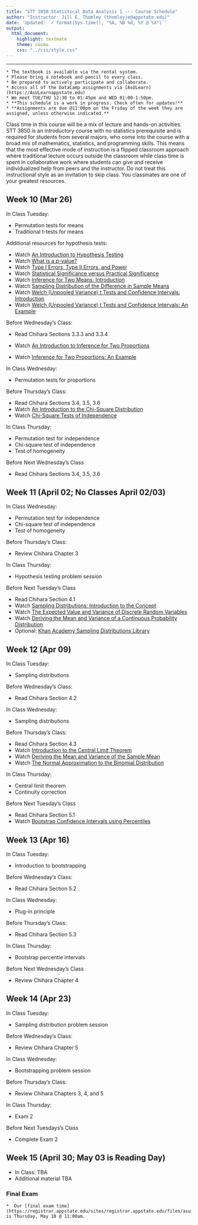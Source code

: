 ```yaml
---
title: "STT 3850 Statistical Data Analysis 1 --- Course Schedule"
author: "Instructor: Jill E. Thomley (thomleyje@appstate.edu)"
date: 'Updated: `r format(Sys.time(), "%A, %B %d, %Y @ %X")`'
output: 
  html_document: 
    highlight: textmate
    theme: cosmo
    css: "../css/style.css"
---
```


<hr>

```block
* The textbook is available via the rental system.
* Please bring a notebook and pencil to every class.
* Be prepared to actively participate and collaborate.
* Access all of the DataCamp assignments via [AsULearn](https://AsULearnappstate.edu)
* We meet TUE/THU 12:30 to 01:45pm and WED 01:00-1:50pm.
* **This schedule is a work in progress. Check often for updates!**
* **Assignments are due @11:00pm on the Friday of the week they are assigned, unless otherwise indicated.**
```

Class time in this course will be a mix of lecture and hands-on activities. STT 3850 is an introductory course with no statistics prerequisite and is required for students from several majors, who come into the course with a broad mix of mathematics, statistics, and programming skills. This means that the most effective mode of instruction is a flipped classroom approach where traditional lecture occurs outside the classroom while class time is spent in collaborative work where students can give and receive individualized help from peers and the instructor. Do not treat this instructional style as an invitation to skip class. You classmates are one of your greatest resources.

## Week 10 (Mar 26) {-}

  In Class Tuesday: 
  
  * Permutation tests for means
  * Traditional t-tests for means
  
  Additional resources for hypothesis tests:

  * Watch [An Introduction to Hypothesis Testing](https://youtu.be/tTeMYuS87oU)
  * Watch [What is a *p*-value?](https://youtu.be/UsU-O2Z1rAs)
  * Watch [Type I Errors, Type II Errors, and Power](https://youtu.be/7mE-K_w1v90) 
  * Watch [Statistical Significance versus Practical Significance](https://youtu.be/_k1MQTUCXmU)  
  * Watch [Inference for Two Means: Introduction](https://youtu.be/86ss6qOTfts)
  * Watch [Sampling Distribution of the Difference in Sample Means](https://youtu.be/4HB-FL529ag)
  * Watch [Welch (Unpooled Variance) t Tests and Confidence Intervals: Introduction](https://youtu.be/2-ecXltt2vI)
  * Watch [Welch (Unpooled Variance) t Tests and Confidence Intervals: An Example](https://youtu.be/gzrmHpA54Sc)
  
  Before Wednesday's Class:
  
  * Read Chihara Sections 3.3.3 and 3.3.4

  * Watch [An Introduction to Inference for Two Proportions](https://youtu.be/g0at6LpYvHc)
  * Watch [Inference for Two Proportions: An Example](https://youtu.be/OIYkOiQX3fk)
  
  In Class Wednesday:
  
  * Permutation tests for proportions
  
  Before Thursday's Class:
  
  * Read Chihara Sections 3.4, 3.5, 3.6
  * Watch [An Introduction to the Chi-Square Distribution](https://youtu.be/hcDb12fsbBU)
  * Watch [Chi-Square Tests of Independence](https://youtu.be/L1QPBGoDmT0)
  
  In Class Thursday:
  
  * Permutation test for independence
  * Chi-square test of independence
  * Test of homogeneity

  Before Next Wednesday's Class
  
  * Read Chihara Sections 3.4, 3.5, 3.6


## Week 11 (April 02; No Classes April 02/03) {-}

  In Class Wednesday:
  
  * Permutation test for independence
  * Chi-square test of independence
  * Test of homogeneity
  
  Before Thursday's Class:
  
  * Review Chihara Chapter 3
  
  In Class Thursday:
  
  * Hypothesis testing problem session
  
  Before Next Tuesday's Class
  
  * Read Chihara Section 4.1
  * Watch [Sampling Distributions: Introduction to the Concept](https://youtu.be/Zbw-YvELsaM)
  * Watch [The Expected Value and Variance of Discrete Random Variables](https://youtu.be/Vyk8HQOckIE)
  * Watch [Deriving the Mean and Variance of a Continuous Probability Distribution](https://youtu.be/Ro7dayHU5DQ)
  * Optional: [Khan Academy Sampling Distributions Library](https://www.khanacademy.org/math/statistics-probability/sampling-distributions-library) 


## Week 12 (Apr 09) {-}

  In Class Tuesday: 
  
  * Sampling distributions

  Before Wednesday's Class:
  
  * Read Chihara Section 4.2
  
  In Class Wednesday:
  
  * Sampling distributions
  
  Before Thursday's Class:
  
  * Read Chihara Section 4.3
  * Watch [Introduction to the Central Limit Theorem](https://youtu.be/Pujol1yC1_A)
  * Watch [Deriving the Mean and Variance of the Sample Mean](https://youtu.be/7mYDHbrLEQo)
  * Watch [The Normal Approximation to the Binomial Distribution](https://youtu.be/CCqWkJ_pqNU) 
  
  In Class Thursday:
  
  * Central limit theorem
  * Continuity correction

  Before Next Tuesday's Class
  
  * Read Chihara Section 5.1
  * Watch [Bootstrap Confidence Intervals using Percentiles](https://youtu.be/GbptZEBuOj4)


## Week 13 (Apr 16) {-}

  In Class Tuesday: 
  
  * Introduction to bootstrapping

  Before Wednesday's Class:
  
  * Read Chihara Section 5.2
  
  In Class Wednesday:
  
  * Plug-in principle
  
  Before Thursday's Class:
  
  * Read Chihara Section 5.3
  
  In Class Thursday:
  
  * Bootstrap percentie intervals

  Before Next Wednesday's Class
  
  * Review Chihara Chapter 4


## Week 14 (Apr 23) {-}

  In Class Tuesday: 
  
  * Sampling distribution problem session

  Before Wednesday's Class:
  
  * Review Chihara Chapter 5
  
  In Class Wednesday:
  
  * Bootstrapping problem session
  
  Before Thursday's Class:
  
  * Review Chihara Chapters 3, 4, and 5
  
  In Class Thursday:
  
  * Exam 2

  Before Next Tuesdays's Class
  
  * Complete Exam 2


## Week 15 (April 30; May 03 is Reading Day) {-}

* In Class: TBA
* Additional material TBA


### Final Exam {-}

```block
*  Our [final exam time](https://registrar.appstate.edu/sites/registrar.appstate.edu/files/asu_spring_2018_exam_schedule.pdf) is Thursday, May 10 @ 11:00am.
```
